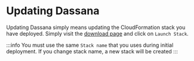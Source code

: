 # Updating Dassana

Updating Dassana simply means updating the CloudFormation stack you have deployed.
Simply visit the [download page](https://docs.dassana.io/docs/getting-started/installation) and click on `Launch Stack`.

:::info
You must use the same `Stack name` that you uses during initial deployment. If you change stack name, a new stack will be created
:::
